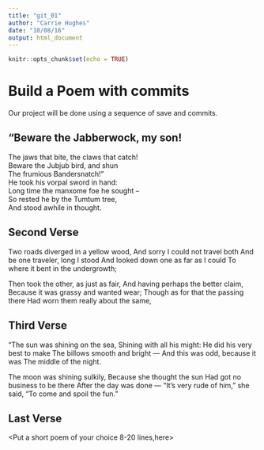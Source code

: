 ---
title: "git_01"
author: "Carrie Hughes"
date: "10/08/16"
output: html_document
---

```{r setup, include=FALSE}
knitr::opts_chunk$set(echo = TRUE)
```
# Build a Poem with commits
Our project will be done using a sequence of save and commits.

## "Beware the Jabberwock, my son!


  The jaws that bite, the claws that catch!  
Beware the Jubjub bird, and shun  
  The frumious Bandersnatch!"  
He took his vorpal sword in hand:  
  Long time the manxome foe he sought --  
So rested he by the Tumtum tree,  
  And stood awhile in thought.  

<Put the first two verses of Jabberwocky by Lewis Carrol in this section>

## Second Verse
Two roads diverged in a yellow wood, 
 And sorry I could not travel both
 And be one traveler, long I stood
And looked down one as far as I could
To where it bent in the undergrowth;

Then took the other, as just as fair,
And having perhaps the better claim,
Because it was grassy and wanted wear;
Though as for that the passing there
Had worn them really about the same,

<Put the first two verses of The Road Not Taken by Robert Frost here>

## Third Verse
"The sun was shining on the sea, 
      Shining with all his might: 
He did his very best to make 
      The billows smooth and bright — 
And this was odd, because it was 
      The middle of the night. 

The moon was shining sulkily, 
      Because she thought the sun 
Had got no business to be there 
      After the day was done — 
"It's very rude of him," she said, 
      "To come and spoil the fun." 


<Put the first two verses of The Walrus and the Carpenter here>

## Last Verse
<Put a short poem of your choice 8-20 lines,here>
